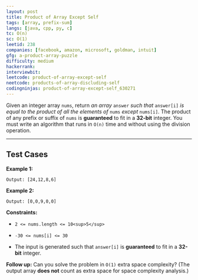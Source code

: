 ```yaml
---
layout: post
title: Product of Array Except Self
tags: [array, prefix-sum]
langs: [java, cpp, py, c]
tc: O(n)
sc: O(1)
leetid: 238
companies: [facebook, amazon, microsoft, goldman, intuit]
gfg: a-product-array-puzzle
difficulty: medium
hackerrank: 
interviewbit:
leetcode: product-of-array-except-self
neetcode: products-of-array-discluding-self
codingninjas: product-of-array-except-self_630271
---
```

Given an integer array `nums`, return *an array* `answer` *such that* `answer[i]` *is equal to the product of all the elements of* `nums` *except* `nums[i]`.
The product of any prefix or suffix of `nums` is **guaranteed** to fit in a **32-bit** integer.
You must write an algorithm that runs in `O(n)` time and without using the division operation.
 
---
## Test Cases
**Example 1:**
```Input: nums = [1,2,3,4]
Output: [24,12,8,6]
```

**Example 2:**
```Input: nums = [-1,1,0,-3,3]
Output: [0,0,9,0,0]
```
 
**Constraints:**
	
* `2 <= nums.length <= 10<sup>5</sup>`
	
* `-30 <= nums[i] <= 30`
	
* The input is generated such that `answer[i]` is **guaranteed** to fit in a **32-bit** integer.
 
**Follow up:** Can you solve the problem in `O(1)` extra space complexity? (The output array **does not** count as extra space for space complexity analysis.)

        